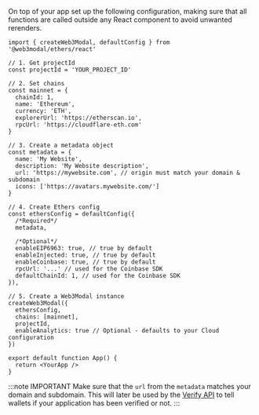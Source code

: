 
On top of your app set up the following configuration, making sure that all functions are called outside any React component to avoid unwanted rerenders.

```tsx
import { createWeb3Modal, defaultConfig } from '@web3modal/ethers/react'

// 1. Get projectId
const projectId = 'YOUR_PROJECT_ID'

// 2. Set chains
const mainnet = {
  chainId: 1,
  name: 'Ethereum',
  currency: 'ETH',
  explorerUrl: 'https://etherscan.io',
  rpcUrl: 'https://cloudflare-eth.com'
}

// 3. Create a metadata object
const metadata = {
  name: 'My Website',
  description: 'My Website description',
  url: 'https://mywebsite.com', // origin must match your domain & subdomain
  icons: ['https://avatars.mywebsite.com/']
}

// 4. Create Ethers config
const ethersConfig = defaultConfig({
  /*Required*/
  metadata,

  /*Optional*/
  enableEIP6963: true, // true by default
  enableInjected: true, // true by default
  enableCoinbase: true, // true by default
  rpcUrl: '...' // used for the Coinbase SDK
  defaultChainId: 1, // used for the Coinbase SDK
}),

// 5. Create a Web3Modal instance
createWeb3Modal({
  ethersConfig,
  chains: [mainnet],
  projectId,
  enableAnalytics: true // Optional - defaults to your Cloud configuration
})

export default function App() {
  return <YourApp />
}
```

:::note IMPORTANT
Make sure that the `url` from the `metadata` matches your domain and subdomain. This will later be used by the [Verify API](../../../../cloud/verify.md) to tell wallets if your application has been verified or not.
:::